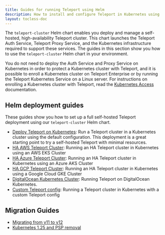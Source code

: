 ```yaml
---
title: Guides for running Teleport using Helm
description: How to install and configure Teleport in Kubernetes using Helm
layout: tocless-doc
---
```


The `teleport-cluster` Helm chart enables you deploy and manage a self-hosted,
high-availability Teleport cluster. This chart launches the Teleport Auth
Service, Teleport Proxy Service, and the Kubernetes infrastructure required to
support these services. The guides in this section show you how to use the
`teleport-cluster` Helm chart in your environment.

You do not need to deploy the Auth Service and Proxy Service on Kubernetes in
order to protect a Kubernetes cluster with Teleport, and it is possible to
enroll a Kubernetes cluster on Teleport Enterprise or by running the Teleport
Kubernetes Service on a Linux server. For instructions on enrolling a Kubernetes
cluster with Teleport, read the [Kubernetes
Access](../../enroll-resources/kubernetes-access/introduction.mdx) documentation.

## Helm deployment guides

These guides show you how to set up a full self-hosted Teleport deployment using
our `teleport-cluster` Helm chart.

- [Deploy Teleport on Kubernetes](./helm-deployments/kubernetes-cluster.mdx): Run a Teleport cluster in a Kubernetes cluster using
  the default configuration. This deployment is a great starting point to try a self-hosted 
  Teleport with minimal resources. 
- [HA AWS Teleport Cluster](./helm-deployments/aws.mdx): Running an HA Teleport cluster in Kubernetes using an AWS EKS Cluster
- [HA Azure Teleport Cluster](./helm-deployments/azure.mdx): Running an HA Teleport cluster in Kubernetes using an Azure AKS Cluster
- [HA GCP Teleport Cluster](./helm-deployments/gcp.mdx): Running an HA Teleport cluster in Kubernetes using a Google Cloud GKE Cluster
- [DigitalOcean Kubernetes Cluster](./helm-deployments/digitalocean.mdx):
  Running Teleport on DigitalOcean Kubernetes.
- [Custom Teleport config](./helm-deployments/custom.mdx): Running a Teleport cluster in Kubernetes with a custom Teleport config

## Migration Guides

- [Migrating from v11 to v12](./helm-deployments/migration-v12.mdx)
- [Kubernetes 1.25 and PSP removal](./helm-deployments/migration-kubernetes-1-25-psp.mdx)

